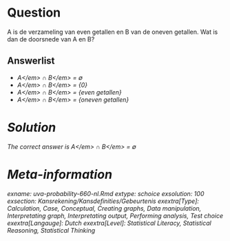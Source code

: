Question
========

A is de verzameling van even getallen en B van de oneven getallen. Wat is dan de doorsnede van A en B? 

Answerlist
----------
* <em>A<\/em> &#8745; <em>B<\/em> = &#8709;
* <em>A<\/em> &#8745; <em>B<\/em> = {0}
* <em>A<\/em> &#8745; <em>B<\/em> = {even getallen}
* <em>A<\/em> &#8745; <em>B<\/em> = {oneven getallen}

Solution
========

The correct answer is  <em>A<\/em> &#8745; <em>B<\/em> = &#8709; 

Meta-information
================
exname: uva-probability-660-nl.Rmd 
extype: schoice 
exsolution: 100 
exsection: Kansrekening/Kansdefinities/Gebeurtenis
exextra[Type]: Calculation, Case, Conceptual, Creating graphs, Data manipulation, Interpretating graph, Interpretating output, Performing analysis, Test choice 
exextra[Langauge]: Dutch 
exextra[Level]: Statistical Literacy, Statistical Reasoning, Statistical Thinking 
